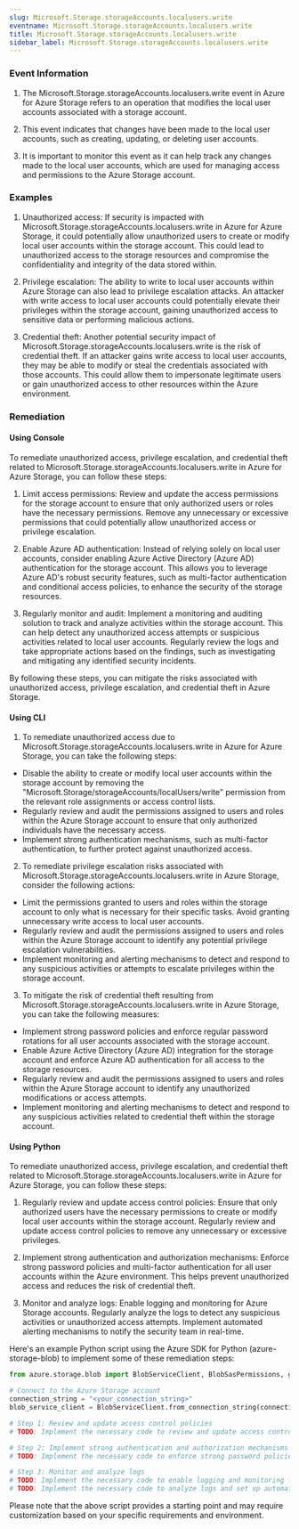 ```yaml
--- 
slug: Microsoft.Storage.storageAccounts.localusers.write
eventname: Microsoft.Storage.storageAccounts.localusers.write
title: Microsoft.Storage.storageAccounts.localusers.write
sidebar_label: Microsoft.Storage.storageAccounts.localusers.write
---
```

                       
### Event Information

1. The Microsoft.Storage.storageAccounts.localusers.write event in Azure for Azure Storage refers to an operation that modifies the local user accounts associated with a storage account.

2. This event indicates that changes have been made to the local user accounts, such as creating, updating, or deleting user accounts.

3. It is important to monitor this event as it can help track any changes made to the local user accounts, which are used for managing access and permissions to the Azure Storage account.


### Examples

1. Unauthorized access: If security is impacted with Microsoft.Storage.storageAccounts.localusers.write in Azure for Azure Storage, it could potentially allow unauthorized users to create or modify local user accounts within the storage account. This could lead to unauthorized access to the storage resources and compromise the confidentiality and integrity of the data stored within.

2. Privilege escalation: The ability to write to local user accounts within Azure Storage can also lead to privilege escalation attacks. An attacker with write access to local user accounts could potentially elevate their privileges within the storage account, gaining unauthorized access to sensitive data or performing malicious actions.

3. Credential theft: Another potential security impact of Microsoft.Storage.storageAccounts.localusers.write is the risk of credential theft. If an attacker gains write access to local user accounts, they may be able to modify or steal the credentials associated with those accounts. This could allow them to impersonate legitimate users or gain unauthorized access to other resources within the Azure environment.

### Remediation

#### Using Console

To remediate unauthorized access, privilege escalation, and credential theft related to Microsoft.Storage.storageAccounts.localusers.write in Azure for Azure Storage, you can follow these steps:

1. Limit access permissions: Review and update the access permissions for the storage account to ensure that only authorized users or roles have the necessary permissions. Remove any unnecessary or excessive permissions that could potentially allow unauthorized access or privilege escalation.

2. Enable Azure AD authentication: Instead of relying solely on local user accounts, consider enabling Azure Active Directory (Azure AD) authentication for the storage account. This allows you to leverage Azure AD's robust security features, such as multi-factor authentication and conditional access policies, to enhance the security of the storage resources.

3. Regularly monitor and audit: Implement a monitoring and auditing solution to track and analyze activities within the storage account. This can help detect any unauthorized access attempts or suspicious activities related to local user accounts. Regularly review the logs and take appropriate actions based on the findings, such as investigating and mitigating any identified security incidents.

By following these steps, you can mitigate the risks associated with unauthorized access, privilege escalation, and credential theft in Azure Storage.

#### Using CLI

1. To remediate unauthorized access due to Microsoft.Storage.storageAccounts.localusers.write in Azure for Azure Storage, you can take the following steps:

- Disable the ability to create or modify local user accounts within the storage account by removing the "Microsoft.Storage/storageAccounts/localUsers/write" permission from the relevant role assignments or access control lists.
- Regularly review and audit the permissions assigned to users and roles within the Azure Storage account to ensure that only authorized individuals have the necessary access.
- Implement strong authentication mechanisms, such as multi-factor authentication, to further protect against unauthorized access.

2. To remediate privilege escalation risks associated with Microsoft.Storage.storageAccounts.localusers.write in Azure Storage, consider the following actions:

- Limit the permissions granted to users and roles within the storage account to only what is necessary for their specific tasks. Avoid granting unnecessary write access to local user accounts.
- Regularly review and audit the permissions assigned to users and roles within the Azure Storage account to identify any potential privilege escalation vulnerabilities.
- Implement monitoring and alerting mechanisms to detect and respond to any suspicious activities or attempts to escalate privileges within the storage account.

3. To mitigate the risk of credential theft resulting from Microsoft.Storage.storageAccounts.localusers.write in Azure Storage, you can take the following measures:

- Implement strong password policies and enforce regular password rotations for all user accounts associated with the storage account.
- Enable Azure Active Directory (Azure AD) integration for the storage account and enforce Azure AD authentication for all access to the storage resources.
- Regularly review and audit the permissions assigned to users and roles within the Azure Storage account to identify any unauthorized modifications or access attempts.
- Implement monitoring and alerting mechanisms to detect and respond to any suspicious activities related to credential theft within the storage account.

#### Using Python

To remediate unauthorized access, privilege escalation, and credential theft related to Microsoft.Storage.storageAccounts.localusers.write in Azure for Azure Storage, you can follow these steps:

1. Regularly review and update access control policies: Ensure that only authorized users have the necessary permissions to create or modify local user accounts within the storage account. Regularly review and update access control policies to remove any unnecessary or excessive privileges.

2. Implement strong authentication and authorization mechanisms: Enforce strong password policies and multi-factor authentication for all user accounts within the Azure environment. This helps prevent unauthorized access and reduces the risk of credential theft.

3. Monitor and analyze logs: Enable logging and monitoring for Azure Storage accounts. Regularly analyze the logs to detect any suspicious activities or unauthorized access attempts. Implement automated alerting mechanisms to notify the security team in real-time.

Here's an example Python script using the Azure SDK for Python (azure-storage-blob) to implement some of these remediation steps:

```python
from azure.storage.blob import BlobServiceClient, BlobSasPermissions, generate_blob_sas

# Connect to the Azure Storage account
connection_string = "<your_connection_string>"
blob_service_client = BlobServiceClient.from_connection_string(connection_string)

# Step 1: Review and update access control policies
# TODO: Implement the necessary code to review and update access control policies for the storage account

# Step 2: Implement strong authentication and authorization mechanisms
# TODO: Implement the necessary code to enforce strong password policies and multi-factor authentication for user accounts

# Step 3: Monitor and analyze logs
# TODO: Implement the necessary code to enable logging and monitoring for Azure Storage accounts
# TODO: Implement the necessary code to analyze logs and set up automated alerting mechanisms
```

Please note that the above script provides a starting point and may require customization based on your specific requirements and environment.


 
